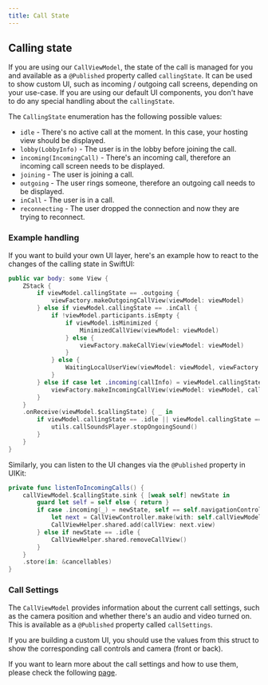 ```yaml
---
title: Call State
---
```


## Calling state

If you are using our `CallViewModel`, the state of the call is managed for you and available as a `@Published` property called `callingState`. It can be used to show custom UI, such as incoming / outgoing call screens, depending on your use-case. If you are using our default UI components, you don't have to do any special handling about the `callingState`.

The `CallingState` enumeration has the following possible values:

- `idle` - There's no active call at the moment. In this case, your hosting view should be displayed.
- `lobby(LobbyInfo)` - The user is in the lobby before joining the call.
- `incoming(IncomingCall)` - There's an incoming call, therefore an incoming call screen needs to be displayed.
- `joining` - The user is joining a call.
- `outgoing` - The user rings someone, therefore an outgoing call needs to be displayed.
- `inCall` - The user is in a call.
- `reconnecting` - The user dropped the connection and now they are trying to reconnect.

### Example handling

If you want to build your own UI layer, here's an example how to react to the changes of the calling state in SwiftUI:

```swift
public var body: some View {
    ZStack {
        if viewModel.callingState == .outgoing {
            viewFactory.makeOutgoingCallView(viewModel: viewModel)
        } else if viewModel.callingState == .inCall {
            if !viewModel.participants.isEmpty {
                if viewModel.isMinimized {
                    MinimizedCallView(viewModel: viewModel)
                } else {
                    viewFactory.makeCallView(viewModel: viewModel)
                }
            } else {
                WaitingLocalUserView(viewModel: viewModel, viewFactory: viewFactory)
            }
        } else if case let .incoming(callInfo) = viewModel.callingState {
            viewFactory.makeIncomingCallView(viewModel: viewModel, callInfo: callInfo)
        }
    }
    .onReceive(viewModel.$callingState) { _ in
        if viewModel.callingState == .idle || viewModel.callingState == .inCall {
            utils.callSoundsPlayer.stopOngoingSound()
        }
    }
}
```

Similarly, you can listen to the UI changes via the `@Published` property in UIKit:

```swift
private func listenToIncomingCalls() {
    callViewModel.$callingState.sink { [weak self] newState in
        guard let self = self else { return }
        if case .incoming(_) = newState, self == self.navigationController?.topViewController {
            let next = CallViewController.make(with: self.callViewModel)
            CallViewHelper.shared.add(callView: next.view)
        } else if newState == .idle {
            CallViewHelper.shared.removeCallView()
        }
    }
    .store(in: &cancellables)
}
```

### Call Settings

The `CallViewModel` provides information about the current call settings, such as the camera position and whether there's an audio and video turned on. This is available as a `@Published` property called `callSettings`.

If you are building a custom UI, you should use the values from this struct to show the corresponding call controls and camera (front or back).

If you want to learn more about the call settings and how to use them, please check the following [page](../../ui-components/view-model).
